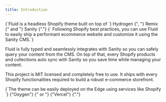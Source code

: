 ```yaml
---
title: Introduction
---
```



<p>
  {`Fluid is a headless Shopify theme built on top of `}
  <ExternalLink url="https://hydrogen.shopify.dev">Hydrogen</ExternalLink>
  {", "}
  <ExternalLink url="https://remix.run">Remix</ExternalLink>
  {" and "}
  <ExternalLink url="https://www.sanity.io">Sanity</ExternalLink>
  {"."}
  {` Following
  Shopify best practices, you can use Fluid to easily ship a performant
  ecommerce website and customize it using the Sanity CMS.`}
</p>

Fluid is fully typed and seamlessly integrates with Sanity so you can safely
query your content from the CMS. On top of that, every Shopify products and
collections auto sync with Sanity so you save time while managing your
content.

This project is MIT licensed and completely free to use. It ships with every
Shopify functionalities required to build a robust e-commerce storefront.

<p>
  {`The theme can be easily deployed on the Edge using services like Shopify `}
  <ExternalLink url="https://shopify.dev/docs/custom-storefronts/hydrogen/deployments/oxygen-runtime">
    {"Oxygen"}
  </ExternalLink>
  {" or "}
  <ExternalLink url="https://vercel.com/docs/edge-network/overview">
    {"Vercel"}
  </ExternalLink>
  {"."}
</p>
